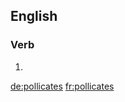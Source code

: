 ==English==

===Verb===
{{head|en|verb form}}

# {{en-third-person singular of|pollicate}}

[[de:pollicates]]
[[fr:pollicates]]